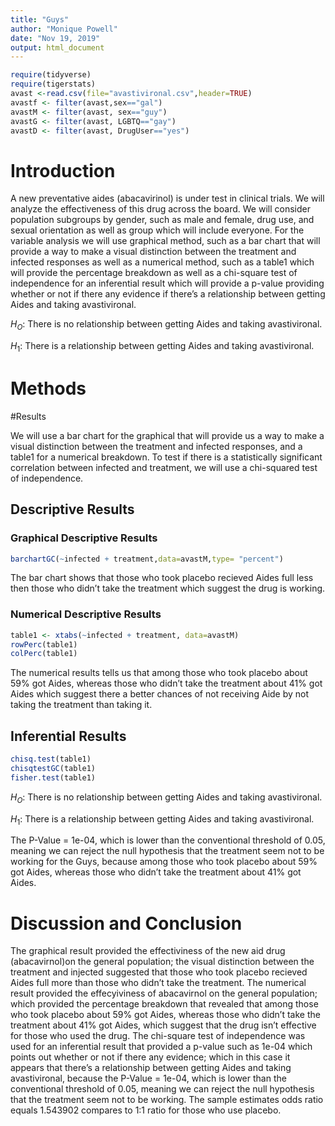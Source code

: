 ```yaml
---
title: "Guys"
author: "Monique Powell"
date: "Nov 19, 2019"
output: html_document
---
```


```r
require(tidyverse)
require(tigerstats)
avast <-read.csv(file="avastivironal.csv",header=TRUE)
avastf <- filter(avast,sex=="gal")
avastM <- filter(avast, sex=="guy")
avastG <- filter(avast, LGBTQ=="gay")
avastD <- filter(avast, DrugUser=="yes")
```



# Introduction

<!--In this section you explain what you are trying to show.  Where did the data come from?  What is the research or other question you are trying to answer?.  If you skimp in this section expect to be marked down in your grade. Paint a picture of the project a couple of paragraphs is expected!-->


A new  preventative aides (abacavirinol) is under test in clinical trials. We will analyze the effectiveness of this drug across the board. We will consider population subgroups by gender, such as male and female, drug use, and sexual orientation as well as group which will include everyone.
For the variable analysis we will use graphical method, such as a bar chart that will provide a way to make a visual distinction between the treatment and infected responses  as well as a numerical method, such as a table1 which will provide the percentage breakdown as well as a chi-square test of independence for an inferential result which will provide a p-value providing whether or not if there any evidence if there's a relationship between getting Aides and taking avastivironal.


$H_O$: There is no relationship between getting Aides and taking avastivironal.

$H_1$: There is a relationship between getting Aides and taking avastivironal.


# Methods

<!--Decide on your methods:  use "variable analysis" or other appropriate descriptors.  Make sure to choose at least one graphical method and at least one numerical method. Discuss what data manipulations may be needed for example subsetting or other binning procedures and what sort of graphical displays and inferential tools will be used!-->

#Results


We will use a bar chart for the graphical that will provide us a way to make a visual distinction between the treatment and infected responses, and a table1 for a numerical breakdown.
To test if there is a statistically significant correlation between infected and treatment, we will use a chi-squared test of independence.


<!--Divide this section into two sub-sections:  One for your descriptive  results and one for your inferential results.!-->

## Descriptive Results

### Graphical Descriptive Results

```r
barchartGC(~infected + treatment,data=avastM,type= "percent")
```

<!--Graphical results here.  Make sure to show your code.  Provide appropriate labels for axes, giving units if possible, and provide a good title for the graph, too.  Use the graphical results to describe the patterns if any that exist in the data as focused toward the research question. Bottom line is to explain the features of the graph that are relevant to conforming or departing to what is expected by your null hypothesis !-->


The bar chart shows that those who took placebo recieved Aides full less then those who didn't take the treatment which suggest the drug is working.


### Numerical Descriptive Results

<!--Numerical results go here. Use the numerical results to describe the patterns if any that exist in the data as focused toward the research question!-->


```r
table1 <- xtabs(~infected + treatment, data=avastM)
rowPerc(table1)
colPerc(table1)
```


The numerical results tells us that among those who took placebo about 59% got Aides, whereas those who didn't take the treatment about 41% got Aides which suggest there a better chances of not receiving Aide by not taking the treatment than taking it.


## Inferential Results

<!--State hypothesis clearly.  Make sure your discussion of the inferential test covers all the aspects that the test output produces, such as test statistic, p-value etc.  Make a decision about the null hypothesis, explain the assumptions on which the selected test/procedure was based, and why the chosen procedure satisfys the assumptions and is appropriate to answer the research question!-->


```r
chisq.test(table1)
chisqtestGC(table1)
fisher.test(table1)
```


$H_O$: There is no relationship between getting Aides and taking avastivironal.

$H_1$: There is a relationship between getting Aides and taking avastivironal.

The  P-Value = 1e-04, which is lower than the conventional threshold of 0.05, meaning we can reject the null hypothesis that the treatment seem not to be working for the Guys, because among those who took placebo about 59% got Aides, whereas those who didn't take the treatment about 41% got Aides.


# Discussion and Conclusion

<!--Discussion and conclusion here.  If you found a relationship be sure to consider whether the relationship occurs because one of the variavbles causes the other, or whether they perhasps are related for some other reason.  Watch the chapter 6 videos from the GeorgeTown videos collection.!-->


The graphical result provided the effectiviness of the new aid drug (abacavirnol)on the general population; the visual distinction between the treatment and injected suggested that those who took placebo recieved Aides full more than those who didn't take the treatment. The numerical result provided the effecyiviness of abacavirnol on the general population; which provided the percentage breakdown that revealed that among those who took placebo about 59% got Aides, whereas those who didn't take the treatment about 41% got Aides, which suggest that the drug isn't effective for those who used the drug. The chi-square test of independence was used for an inferential result that provided a p-value such as 1e-04 which points out whether or not if there any evidence; which in this case it appears that there's a relationship between getting Aides and taking avastivironal, because the P-Value = 1e-04, which is lower than the conventional threshold of 0.05, meaning we can reject the null hypothesis that the treatment seem not to be working.  The sample estimates odds ratio equals   1.543902 compares to 1:1 ratio for those who use placebo.